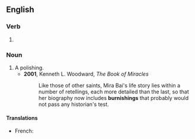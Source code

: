 ==English==

===Verb===
{{head|en|present participle}}

# {{present participle of|burnish|lang=en|nocat=1}}

===Noun===
{{en-noun}}

# A polishing.
#* '''2001''', Kenneth L. Woodward, ''The Book of Miracles''
#*: Like those of other saints, Mira Bai's life story lies within a number of retellings, each more detailed than the last, so that her biography now includes '''burnishings''' that probably would not pass any historian's test.

====Translations====
{{trans-top|}}
* French: {{t+|fr|brunissage|m}}
{{trans-mid}}
{{trans-bottom}}